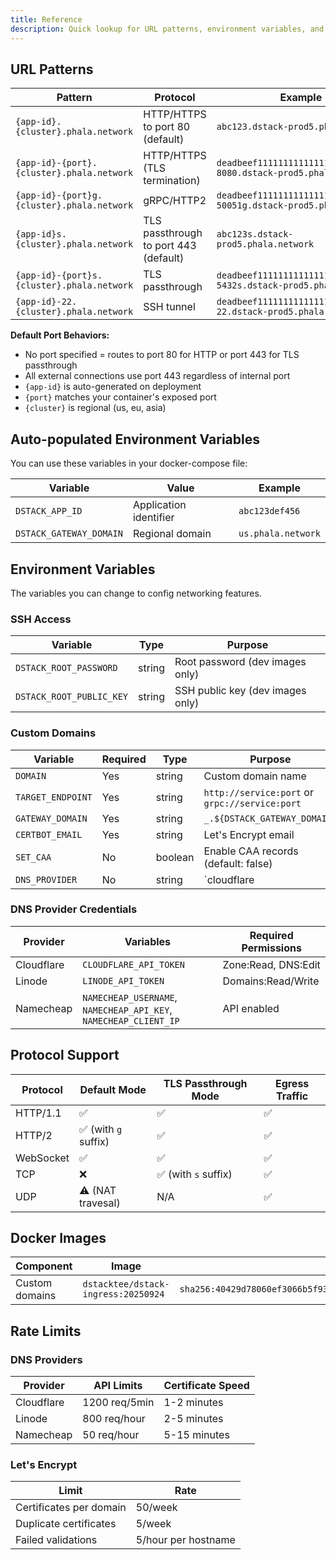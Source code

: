 ```yaml
---
title: Reference
description: Quick lookup for URL patterns, environment variables, and configuration parameters
---
```


## URL Patterns

| Pattern | Protocol | Example |
|---------|----------|---------|
| `{app-id}.{cluster}.phala.network` | HTTP/HTTPS to port 80 (default) | `abc123.dstack-prod5.phala.network` |
| `{app-id}-{port}.{cluster}.phala.network` | HTTP/HTTPS (TLS termination) | `deadbeef111111111111111111111111-8080.dstack-prod5.phala.network` |
| `{app-id}-{port}g.{cluster}.phala.network` | gRPC/HTTP2 | `deadbeef111111111111111111111111-50051g.dstack-prod5.phala.network` |
| `{app-id}s.{cluster}.phala.network` | TLS passthrough to port 443 (default) | `abc123s.dstack-prod5.phala.network` |
| `{app-id}-{port}s.{cluster}.phala.network` | TLS passthrough | `deadbeef111111111111111111111111-5432s.dstack-prod5.phala.network` |
| `{app-id}-22.{cluster}.phala.network` | SSH tunnel | `deadbeef111111111111111111111111-22.dstack-prod5.phala.network` |

**Default Port Behaviors:**
- No port specified = routes to port 80 for HTTP or port 443 for TLS passthrough
- All external connections use port 443 regardless of internal port
- `{app-id}` is auto-generated on deployment
- `{port}` matches your container's exposed port
- `{cluster}` is regional (us, eu, asia)

## Auto-populated Environment Variables

You can use these variables in your docker-compose file:

| Variable | Value | Example |
|----------|-------|---------|
| `DSTACK_APP_ID` | Application identifier | `abc123def456` |
| `DSTACK_GATEWAY_DOMAIN` | Regional domain | `us.phala.network` |

## Environment Variables

The variables you can change to config networking features.

### SSH Access
| Variable | Type | Purpose |
|----------|------|---------|
| `DSTACK_ROOT_PASSWORD` | string | Root password (dev images only) |
| `DSTACK_ROOT_PUBLIC_KEY` | string | SSH public key (dev images only) |

### Custom Domains
| Variable | Required | Type | Purpose |
|----------|----------|------|---------|
| `DOMAIN` | Yes | string | Custom domain name |
| `TARGET_ENDPOINT` | Yes | string | `http://service:port` or `grpc://service:port` |
| `GATEWAY_DOMAIN` | Yes | string | `_.${DSTACK_GATEWAY_DOMAIN}` |
| `CERTBOT_EMAIL` | Yes | string | Let's Encrypt email |
| `SET_CAA` | No | boolean | Enable CAA records (default: false) |
| `DNS_PROVIDER` | No | string | `cloudflare|linode|namecheap` (auto-detected) |

### DNS Provider Credentials
| Provider | Variables | Required Permissions |
|----------|-----------|---------------------|
| Cloudflare | `CLOUDFLARE_API_TOKEN` | Zone:Read, DNS:Edit |
| Linode | `LINODE_API_TOKEN` | Domains:Read/Write |
| Namecheap | `NAMECHEAP_USERNAME`, `NAMECHEAP_API_KEY`, `NAMECHEAP_CLIENT_IP` | API enabled |

## Protocol Support

| Protocol | Default Mode | TLS Passthrough Mode | Egress Traffic |
|----------|--------------|----------------------|----------------|
| HTTP/1.1 | ✅ | ✅ | ✅ |
| HTTP/2 | ✅ (with `g` suffix) | ✅ | ✅ |
| WebSocket | ✅ | ✅ | ✅ |
| TCP | ❌ | ✅ (with `s` suffix) | ✅ |
| UDP | ⚠️  (NAT travesal) | N/A | ✅ |

## Docker Images

| Component | Image | Hash |
|-----------|-------|------|
| Custom domains | `dstacktee/dstack-ingress:20250924` | `sha256:40429d78060ef3066b5f93676bf3ba7c2e9ac47d4648440febfdda558aed4b32` |

## Rate Limits

### DNS Providers
| Provider | API Limits | Certificate Speed |
|----------|------------|-------------------|
| Cloudflare | 1200 req/5min | 1-2 minutes |
| Linode | 800 req/hour | 2-5 minutes |
| Namecheap | 50 req/hour | 5-15 minutes |

### Let's Encrypt
| Limit | Rate |
|-------|------|
| Certificates per domain | 50/week |
| Duplicate certificates | 5/week |
| Failed validations | 5/hour per hostname |

